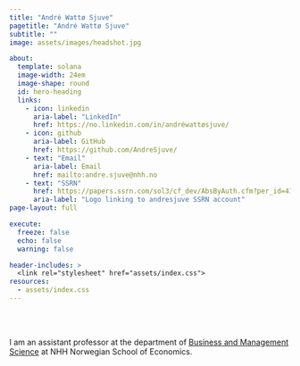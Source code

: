 ```yaml
---
title: "André Wattø Sjuve"
pagetitle: "André Wattø Sjuve"
subtitle: ""
image: assets/images/headshot.jpg

about:
  template: solana
  image-width: 24em
  image-shape: round
  id: hero-heading
  links:
    - icon: linkedin
      aria-label: "LinkedIn"
      href: https://no.linkedin.com/in/andréwattøsjuve/
    - icon: github
      aria-label: GitHub
      href: https://github.com/AndreSjuve/
    - text: "Email"
      aria-label: Email
      href: mailto:andre.sjuve@nhh.no
    - text: "SSRN"
      href: https://papers.ssrn.com/sol3/cf_dev/AbsByAuth.cfm?per_id=4172820
      aria-label: "Logo linking to andresjuve SSRN account"
page-layout: full

execute: 
  freeze: false
  echo: false
  warning: false

header-includes: >
  <link rel="stylesheet" href="assets/index.css">
resources:
  - assets/index.css
---
```


<br><br>


::: {#hero-heading}

I am an assistant professor at the department of [Business and Management Science](https://www.nhh.no/en/employees/faculty/andre-watto-sjuve/) at NHH Norwegian School of Economics.


:::
<!-- hero-heading -->

